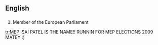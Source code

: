 ==English==

==={{initialism}}===
{{en-noun}}

# Member of the European Parliament

[[tr:MEP]] ISAI PATEL IS THE NAME!! RUNNIN FOR MEP ELECTIONS 2009 MATEY :)